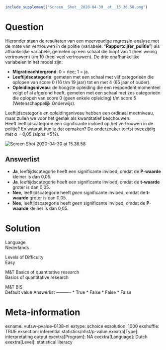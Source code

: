 ```r
include_supplement("Screen__Shot__2020-04-30__at__15.36.58.png")
```

Question
========
Hieronder staan de resultaten van een meervoudige regressie-analyse met
de mate van vertrouwen in de politie (variabele:
"**Rapportcijfer\_politie**") als afhankelijke variabele, gemeten op een
schaal die loopt van 1 (heel weinig vertrouwen) t/m 10 (heel veel
vertrouwen). De drie onafhankelijke variabelen in het model zijn:  
  

-   **Migratieachtergrond**: 0 = nee; 1 = ja.
-   **Leeftijdscategorie**: gemeten met een schaal met vijf categorieën
    die oplopen van score 0 (16 t/m 19 jaar) tot en met 4 (65 jaar of
    ouder).
-   **Opleidingsniveau**: de hoogste opleiding die een respondent
    momenteel volgt of al afgerond heeft, gemeten met een schaal met zes
    categorieën die oplopen van score 0 (geen enkele opleiding) t/m
    score 5 (Wetenschappelijk Onderwijs).  
      

Leeftijdscategorie en opleidingsniveau hebben een ordinaal meetniveau,
maar zullen we voor het gemak als kwantitatief beschouwen.  
Heeft leeftijdscategorie een significante invloed op het vertrouwen in
de politie? En waaruit kun je dat opmaken? De onderzoeker toetst
tweezijdig met α = 0,05 (alpha =5%).   
  
<img src="Screen__Shot__2020-04-30__at__15.36.58.png"
class="fr-fic fr-dii enlargeimage tvcss_2"
alt="Screen Shot 2020-04-30 at 15.36.58" />

Answerlist
----------
* **Ja**, leeftijdscategorie heeft een significante invloed, omdat de
  **P-waarde** kleiner is dan 0,05.
* **Ja**, leeftijdscategorie heeft een significante invloed, omdat de
  **t-waarde** groter is dan 0,05.
* **Nee**, leeftijdscategorie heeft *geen* significante invloed, omdat de
  **t-waarde** groter is dan 0,05.
* **Nee**, leeftijdscategorie heeft *geen* significante invloed, omdat de
  **P-waarde** kleiner is dan 0,05.

Solution
========











Language  
Nederlands

Levels of Difficulty  
Easy

M&T Basics of quantitative research  
Basics of quantitative research

M&T BIS  
Default value
Answerlist
----------
* True
* False
* False
* False

Meta-information
================
exname: vufsw-pvalue-0138-nl
extype: schoice
exsolution: 1000
exshuffle: TRUE
exsection: inferential statistics/nhst/p-value
exextra[Type]: interpretating output
exextra[Program]: NA
exextra[Language]: Dutch
exextra[Level]: statistical literacy

